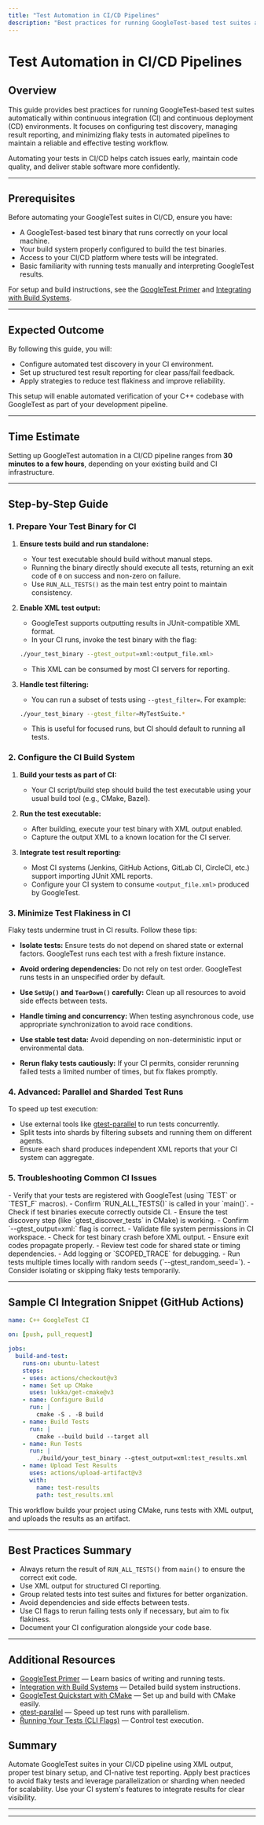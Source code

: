 ```yaml
---
title: "Test Automation in CI/CD Pipelines"
description: "Best practices for running GoogleTest-based test suites automatically in various continuous integration environments. Learn to configure test discovery, result reporting, and get tips for minimizing test flakiness in CI."
---
```


# Test Automation in CI/CD Pipelines

## Overview

This guide provides best practices for running GoogleTest-based test suites automatically within continuous integration (CI) and continuous deployment (CD) environments. It focuses on configuring test discovery, managing result reporting, and minimizing flaky tests in automated pipelines to maintain a reliable and effective testing workflow.

Automating your tests in CI/CD helps catch issues early, maintain code quality, and deliver stable software more confidently.

---

## Prerequisites

Before automating your GoogleTest suites in CI/CD, ensure you have:

- A GoogleTest-based test binary that runs correctly on your local machine.
- Your build system properly configured to build the test binaries.
- Access to your CI/CD platform where tests will be integrated.
- Basic familiarity with running tests manually and interpreting GoogleTest results.

For setup and build instructions, see the [GoogleTest Primer](primer.md) and [Integrating with Build Systems](guides/real-world-integration/integrating-into-builds).

---

## Expected Outcome

By following this guide, you will:

- Configure automated test discovery in your CI environment.
- Set up structured test result reporting for clear pass/fail feedback.
- Apply strategies to reduce test flakiness and improve reliability.

This setup will enable automated verification of your C++ codebase with GoogleTest as part of your development pipeline.

---

## Time Estimate

Setting up GoogleTest automation in a CI/CD pipeline ranges from **30 minutes to a few hours**, depending on your existing build and CI infrastructure.

---

## Step-by-Step Guide

### 1. Prepare Your Test Binary for CI

1. **Ensure tests build and run standalone:**
   - Your test executable should build without manual steps.
   - Running the binary directly should execute all tests, returning an exit code of `0` on success and non-zero on failure.
   - Use `RUN_ALL_TESTS()` as the main test entry point to maintain consistency.

2. **Enable XML test output:**
   - GoogleTest supports outputting results in JUnit-compatible XML format.
   - In your CI runs, invoke the test binary with the flag:

   ```bash
   ./your_test_binary --gtest_output=xml:<output_file.xml>
   ```

   - This XML can be consumed by most CI servers for reporting.

3. **Handle test filtering:**
   - You can run a subset of tests using `--gtest_filter=`. For example:

   ```bash
   ./your_test_binary --gtest_filter=MyTestSuite.*
   ```

   - This is useful for focused runs, but CI should default to running all tests.


### 2. Configure the CI Build System

1. **Build your tests as part of CI:**
   - Your CI script/build step should build the test executable using your usual build tool (e.g., CMake, Bazel).

2. **Run the test executable:**
   - After building, execute your test binary with XML output enabled.
   - Capture the output XML to a known location for the CI server.

3. **Integrate test result reporting:**
   - Most CI systems (Jenkins, GitHub Actions, GitLab CI, CircleCI, etc.) support importing JUnit XML reports.
   - Configure your CI system to consume `<output_file.xml>` produced by GoogleTest.

### 3. Minimize Test Flakiness in CI

Flaky tests undermine trust in CI results. Follow these tips:

- **Isolate tests:** Ensure tests do not depend on shared state or external factors. GoogleTest runs each test with a fresh fixture instance.

- **Avoid ordering dependencies:** Do not rely on test order. GoogleTest runs tests in an unspecified order by default.

- **Use `SetUp()` and `TearDown()` carefully:** Clean up all resources to avoid side effects between tests.

- **Handle timing and concurrency:** When testing asynchronous code, use appropriate synchronization to avoid race conditions.

- **Use stable test data:** Avoid depending on non-deterministic input or environmental data.

- **Rerun flaky tests cautiously:** If your CI permits, consider rerunning failed tests a limited number of times, but fix flakes promptly.

### 4. Advanced: Parallel and Sharded Test Runs

To speed up test execution:

- Use external tools like [gtest-parallel](https://github.com/google/gtest-parallel) to run tests concurrently.
- Split tests into shards by filtering subsets and running them on different agents.
- Ensure each shard produces independent XML reports that your CI system can aggregate.

### 5. Troubleshooting Common CI Issues

<AccordionGroup title="Troubleshooting CI Test Automation">
<Accordion title="Tests do not run or no tests found">
- Verify that your tests are registered with GoogleTest (using `TEST` or `TEST_F` macros).
- Confirm `RUN_ALL_TESTS()` is called in your `main()`.
- Check if test binaries execute correctly outside CI.
- Ensure the test discovery step (like `gtest_discover_tests` in CMake) is working.
</Accordion>
<Accordion title="Test output XML not generating or malformed">
- Confirm `--gtest_output=xml:<path>` flag is correct.
- Validate file system permissions in CI workspace.
- Check for test binary crash before XML output.
- Ensure exit codes propagate properly.
</Accordion>
<Accordion title="Flaky or inconsistent test failures">
- Review test code for shared state or timing dependencies.
- Add logging or `SCOPED_TRACE` for debugging.
- Run tests multiple times locally with random seeds (`--gtest_random_seed=<value>`).
- Consider isolating or skipping flaky tests temporarily.
</Accordion>
</AccordionGroup>

---

## Sample CI Integration Snippet (GitHub Actions)

```yaml
name: C++ GoogleTest CI

on: [push, pull_request]

jobs:
  build-and-test:
    runs-on: ubuntu-latest
    steps:
    - uses: actions/checkout@v3
    - name: Set up CMake
      uses: lukka/get-cmake@v3
    - name: Configure Build
      run: |
        cmake -S . -B build
    - name: Build Tests
      run: |
        cmake --build build --target all
    - name: Run Tests
      run: |
        ./build/your_test_binary --gtest_output=xml:test_results.xml
    - name: Upload Test Results
      uses: actions/upload-artifact@v3
      with:
        name: test-results
        path: test_results.xml
```

This workflow builds your project using CMake, runs tests with XML output, and uploads the results as an artifact.

---

## Best Practices Summary

- Always return the result of `RUN_ALL_TESTS()` from `main()` to ensure the correct exit code.
- Use XML output for structured CI reporting.
- Group related tests into test suites and fixtures for better organization.
- Avoid dependencies and side effects between tests.
- Use CI flags to rerun failing tests only if necessary, but aim to fix flakiness.
- Document your CI configuration alongside your code base.

---

## Additional Resources

- [GoogleTest Primer](primer.md) — Learn basics of writing and running tests.
- [Integration with Build Systems](guides/real-world-integration/integrating-into-builds) — Detailed build system instructions.
- [GoogleTest Quickstart with CMake](docs/quickstart-cmake.md) — Set up and build with CMake easily.
- [gtest-parallel](https://github.com/google/gtest-parallel) — Speed up test runs with parallelism.
- [Running Your Tests (CLI Flags)](getting-started/first-test-run/run-tests.md) — Control test execution.



## Summary

Automate GoogleTest suites in your CI/CD pipeline using XML output, proper test binary setup, and CI-native test reporting. Apply best practices to avoid flaky tests and leverage parallelization or sharding when needed for scalability. Use your CI system's features to integrate results for clear visibility.

---


---

